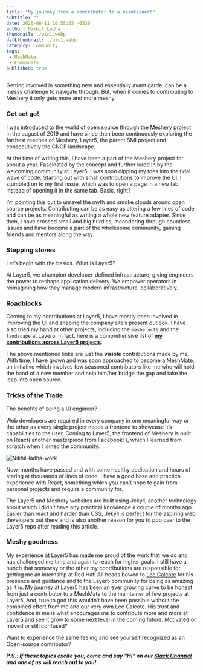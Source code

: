 ```yaml
---
title: "My journey from a contributor to a maintainer!"
subtitle: ""
date: 2020-08-11 10:55:05 -0530
author: Nikhil Ladha
thumbnail: ./pic1.webp
darkthumbnail: ./pic1.webp
category: Community
tags:
 - MeshMate
 - Community
published: true
---
```



<BlogWrapper>

Getting involved in something new and essentially avant garde, can be a messy challenge to navigate through. But, when it comes to contributing to Meshery it only gets more and more meshy!

### Get set go!

<p>I was introduced to the world of open source through the <a href="https://meshery.io/">Meshery</a> project in the august of 2019 and have since then been continuously exploring the farthest reaches of Meshery, Layer5, the parent SMI project and consecutively the CNCF landscape.</p>

At the time of writing this, I have been a part of the Meshery project for about a year. Fascinated by the concept and further lured in by the welcoming community at Layer5, I was soon dipping my toes into the tidal wave of code. Starting out with small contributions to improve the UI, I stumbled on to my first issue, which was to open a page in a new tab instead of opening it in the same tab. Basic, right?

I’m pointing this out to unravel the myth and smoke clouds around open source projects. Contributing can be as easy as altering a few lines of code and can be as meaningful as writing a whole new feature adapter. Since then, I have crossed small and big hurdles, meandering through countless issues and have become a part of the wholesome community, gaining friends and mentors along the way.

### Stepping stones

Let’s begin with the basics. What is Layer5?

At Layer5, we champion developer-defined infrastructure, giving engineers the power to reshape application delivery. We empower operators in reimagining how they manage modern infrastructure: collaboratively.

### Roadblocks

Coming to my contributions at Layer5, I have mostly been involved in improving the UI and shaping the company site’s present outlook. I have also tried my hand at other projects, including the `mesheryctl` and the `landscape` at Layer5. In fact, here is a comprehensive list of **[my contributions across Layer5 projects](https://github.com/issues?page=1&q=is%3Aclosed+author%3ANikhil-Ladha+org%3Alayer5io)**.

The above mentioned links are just the **visible** contributions made by me. With time, I have grown and was soon approached to become a [MeshMate](/community/meshmates), an initiative which involves few seasoned contributors like me who will hold the hand of a new member and help him/her bridge the gap and take the leap into open source.

### Tricks of the Trade

The benefits of being a UI engineer?

Web developers are required in every company in one meaningful way or the other as every single project needs a frontend to showcase it’s capabilities to the user. Coming to Layer5, the frontend of Meshery is built on React( another masterpiece from Facebook! ), which I learned from scratch when I joined the community.

<img src={SignedBook} class="image-right" alt="Nikhil-ladha-work" />

Now, months have passed and with some healthy dedication and hours of staring at thousands of lines of code, I have a good base and practical experience with React, something which you can’t hope to gain from personal projects and require a community for.

The Layer5 and Meshery websites are built using Jekyll, another technology about which I didn’t have any practical knowledge a couple of months ago. Easier than react and harder than CSS, Jekyll is perfect for the aspiring web developers out there and is also another reason for you to pop over to the Layer5 repo after reading this article.

### Meshy goodness<br/>

My experience at Layer5 has made me proud of the work that we do and has challenged me time and again to reach for higher goals. I still have a hunch that someway or the other my contributions are responsible for getting me an internship at Red Hat! All heads bowed to [Lee Calcote](https://www.linkedin.com/in/leecalcote/) for his presence and guidance and to the Layer5 community for being as amazing as it is. My journey at Layer5 has been an ever growing curve to be honest from just a contributor to a MeshMate to the maintainer of few projects at Layer5. And, true to god this wouldn’t have been possible without the combined effort from me and our very own Lee Calcote. His trust and confidence in me is what encourages me to contribute more and more at Layer5 and see it grow to some next level in the coming future.
Motivated or moved or still confused?

Want to experience the same feeling and see yourself recognized as an Open-source contributor?

_**P.S.: If these topics excite you, come and say "Hi" on our [Slack Channel](http://slack.layer5.io) and one of us will reach out to you!**_

</BlogWrapper>
